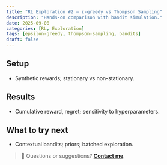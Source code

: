 ```yaml
---
title: "RL Exploration #2 — ε-greedy vs Thompson Sampling"
description: "Hands-on comparison with bandit simulation."
date: 2025-09-08
categories: [RL, Exploration]
tags: [epsilon-greedy, thompson-sampling, bandits]
draft: false
---
```


## Setup

- Synthetic rewards; stationary vs non-stationary.

## Results

- Cumulative reward, regret; sensitivity to hyperparameters.

## What to try next

- Contextual bandits; priors; batched exploration.

> 💬 Questions or suggestions? **[Contact me](../../../contact.qmd)**. 